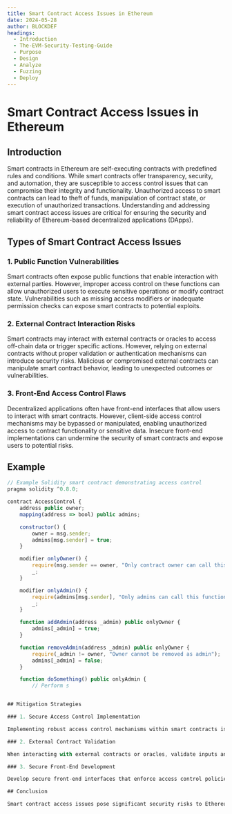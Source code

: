 ```yaml
---
title: Smart Contract Access Issues in Ethereum
date: 2024-05-28
author: BLOCKDEF
headings:
  - Introduction
  - The-EVM-Security-Testing-Guide
  - Purpose
  - Design
  - Analyze
  - Fuzzing
  - Deploy
---
```

# Smart Contract Access Issues in Ethereum

## Introduction

Smart contracts in Ethereum are self-executing contracts with predefined rules and conditions. While smart contracts offer transparency, security, and automation, they are susceptible to access control issues that can compromise their integrity and functionality. Unauthorized access to smart contracts can lead to theft of funds, manipulation of contract state, or execution of unauthorized transactions. Understanding and addressing smart contract access issues are critical for ensuring the security and reliability of Ethereum-based decentralized applications (DApps).

## Types of Smart Contract Access Issues

### 1. Public Function Vulnerabilities

Smart contracts often expose public functions that enable interaction with external parties. However, improper access control on these functions can allow unauthorized users to execute sensitive operations or modify contract state. Vulnerabilities such as missing access modifiers or inadequate permission checks can expose smart contracts to potential exploits.

### 2. External Contract Interaction Risks

Smart contracts may interact with external contracts or oracles to access off-chain data or trigger specific actions. However, relying on external contracts without proper validation or authentication mechanisms can introduce security risks. Malicious or compromised external contracts can manipulate smart contract behavior, leading to unexpected outcomes or vulnerabilities.

### 3. Front-End Access Control Flaws

Decentralized applications often have front-end interfaces that allow users to interact with smart contracts. However, client-side access control mechanisms may be bypassed or manipulated, enabling unauthorized access to contract functionality or sensitive data. Insecure front-end implementations can undermine the security of smart contracts and expose users to potential risks.

## Example

```javascript
// Example Solidity smart contract demonstrating access control
pragma solidity ^0.8.0;

contract AccessControl {
    address public owner;
    mapping(address => bool) public admins;

    constructor() {
        owner = msg.sender;
        admins[msg.sender] = true;
    }

    modifier onlyOwner() {
        require(msg.sender == owner, "Only contract owner can call this function");
        _;
    }

    modifier onlyAdmin() {
        require(admins[msg.sender], "Only admins can call this function");
        _;
    }

    function addAdmin(address _admin) public onlyOwner {
        admins[_admin] = true;
    }

    function removeAdmin(address _admin) public onlyOwner {
        require(_admin != owner, "Owner cannot be removed as admin");
        admins[_admin] = false;
    }

    function doSomething() public onlyAdmin {
        // Perform s


## Mitigation Strategies

### 1. Secure Access Control Implementation

Implementing robust access control mechanisms within smart contracts is essential for mitigating access issues. Use access modifiers such as `public`, `external`, `internal`, and `private` to control visibility and restrict access to sensitive functions or data. Implement role-based access control (RBAC) or permissioned systems to manage user privileges and enforce authentication requirements.

### 2. External Contract Validation

When interacting with external contracts or oracles, validate inputs and outputs to ensure data integrity and prevent manipulation. Use cryptographic signatures or trusted oracles to verify the authenticity and integrity of external data sources. Implement fail-safe mechanisms or circuit breakers to mitigate the impact of compromised external contracts or unexpected behaviors.

### 3. Secure Front-End Development

Develop secure front-end interfaces that enforce access control policies and validate user inputs before interacting with smart contracts. Use client-side encryption and secure communication protocols to protect sensitive data transmitted between the front end and the Ethereum network. Conduct regular security audits and penetration testing to identify and address potential vulnerabilities in front-end code.

## Conclusion

Smart contract access issues pose significant security risks to Ethereum-based decentralized applications. By understanding the types of access vulnerabilities and implementing appropriate mitigation strategies, developers can enhance the security and reliability of their smart contracts. Continued research, collaboration, and adherence to best practices are essential for building secure and trustworthy Ethereum DApps that empower users and drive innovation.
